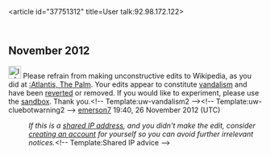 <article id="37751312" title=User talk:92.98.172.122>
	<talkpage id="37751312" title="User talk:92.98.172.122">
== November 2012 ==
[[File:Information.svg|25px|alt=|link=]] Please refrain from making unconstructive edits to Wikipedia, as you did at [[:Atlantis, The Palm‎]]. Your edits appear to constitute [[Wikipedia:Vandalism|vandalism]] and have been [[Help:Reverting|reverted]] or removed. If you would like to experiment, please use the [[Wikipedia:Sandbox|sandbox]]. Thank you.&lt;!-- Template:uw-vandalism2 --&gt;&lt;!-- Template:uw-cluebotwarning2 --&gt; [[User talk:emerson7|emerson7]] 19:40, 26 November 2012 (UTC)
:''If this is a [[open proxy|shared IP address]], and you didn't make the edit, consider [[Wikipedia:Why create an account?|creating an account]] for yourself so you can avoid further irrelevant notices.''&lt;!-- Template:Shared IP advice --&gt;
	</talkpage>
</article>